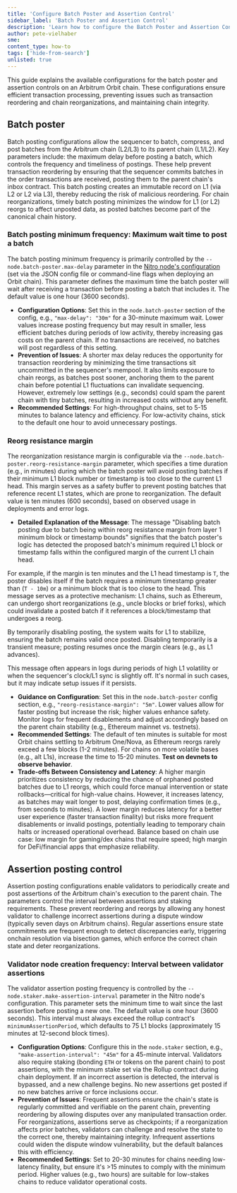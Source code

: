 ```yaml
---
title: 'Configure Batch Poster and Assertion Control'
sidebar_label: 'Batch Poster and Assertion Control'
description: 'Learn how to configure the Batch Poster and Assertion Control.'
author: pete-vielhaber
sme:
content_type: how-to
tags: ['hide-from-search']
unlisted: true
---
```


This guide explains the available configurations for the batch poster and assertion controls on an Arbitrum Orbit chain. These configurations ensure efficient transaction processing, preventing issues such as transaction reordering and chain reorganizations, and maintaining chain integrity.

## Batch poster

Batch posting configurations allow the sequencer to batch, compress, and post batches from the Arbitrum chain (L2/L3) to its parent chain (L1/L2). Key parameters include: the maximum delay before posting a batch, which controls the frequency and timeliness of postings. These help prevent transaction reordering by ensuring that the sequencer commits batches in the order transactions are received, posting them to the parent chain's inbox contract. This batch posting creates an immutable record on L1 (via L2 or L2 via L3), thereby reducing the risk of malicious reordering. For chain reorganizations, timely batch posting minimizes the window for L1 (or L2) reorgs to affect unposted data, as posted batches become part of the canonical chain history.

### Batch posting minimum frequency: Maximum wait time to post a batch

The batch posting minimum frequency is primarily controlled by the `--node.batch-poster.max-delay` parameter in the [Nitro node's configuration](https://github.com/OffchainLabs/nitro/blob/master/arbnode/batch_poster.go) (set via the JSON config file or command-line flags when deploying an Orbit chain). This parameter defines the maximum time the batch poster will wait after receiving a transaction before posting a batch that includes it. The default value is one hour (3600 seconds).

- **Configuration Options**: Set this in the `node.batch-poster` section of the config, e.g., `"max-delay": "30m"` for a 30-minute maximum wait. Lower values increase posting frequency but may result in smaller, less efficient batches during periods of low activity, thereby increasing gas costs on the parent chain. If no transactions are received, no batches will post regardless of this setting.
- **Prevention of Issues**: A shorter max delay reduces the opportunity for transaction reordering by minimizing the time transactions sit uncommitted in the sequencer's mempool. It also limits exposure to chain reorgs, as batches post sooner, anchoring them to the parent chain before potential L1 fluctuations can invalidate sequencing. However, extremely low settings (e.g., seconds) could spam the parent chain with tiny batches, resulting in increased costs without any benefit.
- **Recommended Settings**: For high-throughput chains, set to 5-15 minutes to balance latency and efficiency. For low-activity chains, stick to the default one hour to avoid unnecessary postings.

### Reorg resistance margin

The reorganization resistance margin is configurable via the `--node.batch-poster.reorg-resistance-margin` parameter, which specifies a time duration (e.g., in minutes) during which the batch poster will avoid posting batches if their minimum L1 block number or timestamp is too close to the current L1 head. This margin serves as a safety buffer to prevent posting batches that reference recent L1 states, which are prone to reorganization. The default value is ten minutes (600 seconds), based on observed usage in deployments and error logs.

- **Detailed Explanation of the Message**: The message "Disabling batch posting due to batch being within reorg resistance margin from layer 1 minimum block or timestamp bounds" signifies that the batch poster's logic has detected the proposed batch's minimum required L1 block or timestamp falls within the configured margin of the current L1 chain head.

For example, if the margin is ten minutes and the L1 head timestamp is `T`, the poster disables itself if the batch requires a minimum timestamp greater than (`T - 10m`) or a minimum block that is too close to the head. This message serves as a protective mechanism: L1 chains, such as Ethereum, can undergo short reorganizations (e.g., uncle blocks or brief forks), which could invalidate a posted batch if it references a block/timestamp that undergoes a reorg.

By temporarily disabling posting, the system waits for L1 to stabilize, ensuring the batch remains valid once posted. Disabling temporarily is a transient measure; posting resumes once the margin clears (e.g., as L1 advances).

This message often appears in logs during periods of high L1 volatility or when the sequencer's clock/L1 sync is slightly off. It's normal in such cases, but it may indicate setup issues if it persists.

- **Guidance on Configuration**: Set this in the `node.batch-poster` config section, e.g., `"reorg-resistance-margin": "5m"`. Lower values allow for faster posting but increase the risk; higher values enhance safety. Monitor logs for frequent disablements and adjust accordingly based on the parent chain stability (e.g., Ethereum mainnet vs. testnets).
- **Recommended Settings**: The default of ten minutes is suitable for most Orbit chains settling to Arbitrum One/Nova, as Ethereum reorgs rarely exceed a few blocks (1-2 minutes). For chains on more volatile bases (e.g., alt L1s), increase the time to 15-20 minutes. **Test on devnets to observe behavior**.
- **Trade-offs Between Consistency and Latency**: A higher margin prioritizes consistency by reducing the chance of orphaned posted batches due to L1 reorgs, which could force manual intervention or state rollbacks—critical for high-value chains. However, it increases latency, as batches may wait longer to post, delaying confirmation times (e.g., from seconds to minutes). A lower margin reduces latency for a better user experience (faster transaction finality) but risks more frequent disablements or invalid postings, potentially leading to temporary chain halts or increased operational overhead. Balance based on chain use case: low margin for gaming/dex chains that require speed; high margin for DeFi/financial apps that emphasize reliability.

## Assertion posting control

Assertion posting configurations enable validators to periodically create and post assertions of the Arbitrum chain's execution to the parent chain. The parameters control the interval between assertions and staking requirements. These prevent reordering and reorgs by allowing any honest validator to challenge incorrect assertions during a dispute window (typically seven days on Arbitrum chains). Regular assertions ensure state commitments are frequent enough to detect discrepancies early, triggering onchain resolution via bisection games, which enforce the correct chain state and deter reorganizations.

### Validator node creation frequency: Interval between validator assertions

The validator assertion posting frequency is controlled by the `--node.staker.make-assertion-interval` parameter in the Nitro node's configuration. This parameter sets the minimum time to wait since the last assertion before posting a new one. The default value is one hour (3600 seconds). This interval must always exceed the rollup contract's `minimumAssertionPeriod`, which defaults to 75 L1 blocks (approximately 15 minutes at 12-second block times).

- **Configuration Options**: Configure this in the `node.staker` section, e.g., `"make-assertion-interval": "45m"` for a 45-minute interval. Validators also require staking (bonding `ETH` or tokens on the parent chain) to post assertions, with the minimum stake set via the Rollup contract during chain deployment. If an incorrect assertion is detected, the interval is bypassed, and a new challenge begins. No new assertions get posted if no new batches arrive or force inclusions occur.
- **Prevention of Issues**: Frequent assertions ensure the chain's state is regularly committed and verifiable on the parent chain, preventing reordering by allowing disputes over any manipulated transaction order. For reorganizations, assertions serve as checkpoints; if a reorganization affects prior batches, validators can challenge and resolve the state to the correct one, thereby maintaining integrity. Infrequent assertions could widen the dispute window vulnerability, but the default balances this with efficiency.
- **Recommended Settings**: Set to 20-30 minutes for chains needing low-latency finality, but ensure it's >15 minutes to comply with the minimum period. Higher values (e.g., two hours) are suitable for low-stakes chains to reduce validator operational costs.

